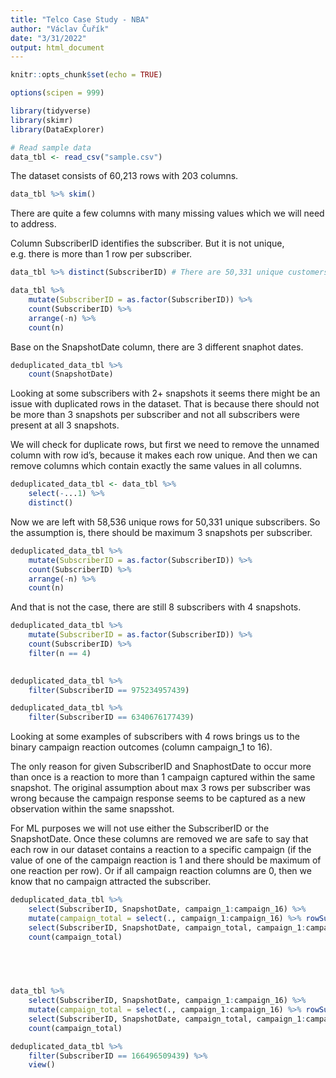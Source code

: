 ```yaml
---
title: "Telco Case Study - NBA"
author: "Václav Čuřík"
date: "3/31/2022"
output: html_document
---
```


```r
knitr::opts_chunk$set(echo = TRUE)
```

```r
options(scipen = 999)

library(tidyverse)
library(skimr)
library(DataExplorer)
```

```r
# Read sample data
data_tbl <- read_csv("sample.csv")
```

The dataset consists of 60,213 rows with 203 columns.

```r
data_tbl %>% skim()
```

There are quite a few columns with many missing values which we will need to address.

Column SubscriberID identifies the subscriber. But it is not unique, e.g. there is more than 1 row per subscriber.

```r
data_tbl %>% distinct(SubscriberID) # There are 50,331 unique customers in the dataset

data_tbl %>%
    mutate(SubscriberID = as.factor(SubscriberID)) %>% 
    count(SubscriberID) %>% 
    arrange(-n) %>% 
    count(n) 
```

Base on the SnapshotDate column, there are 3 different snaphot dates. 

```r
deduplicated_data_tbl %>% 
    count(SnapshotDate)
```

Looking at some subscribers with 2+ snapshots it seems there might be an issue with duplicated rows in the dataset. That is because there should not be more than 3 snapshots per subscriber and not all subscribers were present at all 3 snapshots.

We will check for duplicate rows, but first we need to remove the unnamed column with row id's, because it makes each row unique. And then we can remove columns which contain exactly the same values in all columns.

```r
deduplicated_data_tbl <- data_tbl %>% 
    select(-...1) %>% 
    distinct()
```

Now we are left with 58,536 unique rows for 50,331 unique subscribers. So the assumption is, there should be maximum 3 snapshots per subscriber.

```r
deduplicated_data_tbl %>%
    mutate(SubscriberID = as.factor(SubscriberID)) %>% 
    count(SubscriberID) %>% 
    arrange(-n) %>% 
    count(n) 
```

And that is not the case, there are still 8 subscribers with 4 snapshots.

```r
deduplicated_data_tbl %>%
    mutate(SubscriberID = as.factor(SubscriberID)) %>% 
    count(SubscriberID) %>% 
    filter(n == 4)
    
```

```r
deduplicated_data_tbl %>% 
    filter(SubscriberID == 975234957439)

deduplicated_data_tbl %>% 
    filter(SubscriberID == 6340676177439)

```

Looking at some examples of subscribers with 4 rows brings us to the binary campaign reaction outcomes (column campaign_1 to 16).

The only reason for given SubscriberID and SnaphostDate to occur more than once is a reaction to more than 1 campaign captured within the same snapshot.
The original assumption about max 3 rows per subscriber was wrong because the campaign response seems to be captured as a new observation within the same snapsshot.

For ML purposes we will not use either the SubscriberID or the SnapshotDate. Once these columns are removed we are safe to say that each row in our dataset contains a reaction to a specific campaign (if the value of one of the campaign reaction is 1 and there should be maximum of one reaction per row). Or if all campaign reaction columns are 0, then we know that no campaign attracted the subscriber.

```r
deduplicated_data_tbl %>%
    select(SubscriberID, SnapshotDate, campaign_1:campaign_16) %>% 
    mutate(campaign_total = select(., campaign_1:campaign_16) %>% rowSums(na.rm = TRUE)) %>% 
    select(SubscriberID, SnapshotDate, campaign_total, campaign_1:campaign_16) %>% 
    count(campaign_total)


    
    
```

```r
data_tbl %>% 
    select(SubscriberID, SnapshotDate, campaign_1:campaign_16) %>% 
    mutate(campaign_total = select(., campaign_1:campaign_16) %>% rowSums(na.rm = TRUE)) %>% 
    select(SubscriberID, SnapshotDate, campaign_total, campaign_1:campaign_16) %>% 
    count(campaign_total)
```


```r
deduplicated_data_tbl %>% 
    filter(SubscriberID == 166496509439) %>% 
    view()
```

